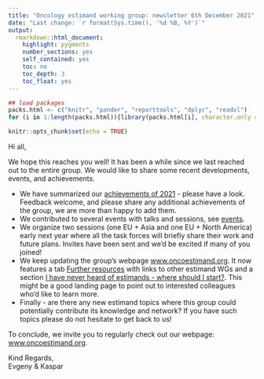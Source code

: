 ```yaml
---
title: "Oncology estimand working group: newsletter 6th December 2021"
date: "Last change: `r format(Sys.time(), '%d %B, %Y')`"
output: 
  rmarkdown::html_document:
    highlight: pygments
    number_sections: yes
    self_contained: yes
    toc: no
    toc_depth: 3
    toc_float: yes
---
```


```r
## load packages
packs.html <- c("knitr", "pander", "reporttools", "dplyr", "readxl")
for (i in 1:length(packs.html)){library(packs.html[i], character.only = TRUE)}

knitr::opts_chunk$set(echo = TRUE)
```

Hi all,

We hope this reaches you well! It has been a while since we last reached out to the entire group. We would like to share some recent developments, events, and achievements.

- We have summarized our [achievements of 2021](../achievements.html#3_Achievements_2021) - please have a look. Feedback welcome, and please share any additional achievements of the group, we are more than happy to add them.
- We contributed to several events with talks and sessions, see [events](../events.html).
- We organize two sessions (one EU + Asia and one EU + North America) early next year where all the task forces will briefly share their work and future plans. Invites have been sent and we'd be excited if many of you joined!
- We keep updating the group's webpage [www.oncoestimand.org](http://www.oncoestimand.org). It now features a tab [Further resources](../resources.html) with links to other estimand WGs and a section [I have never heard of estimands - where should I start?](../resources.html#2_I_have_never_heard_of_estimands_-_where_should_I_start). This might be a good landing page to point out to interested colleagues who'd like to learn more.
- Finally - are there any new estimand topics where this group could potentially contribute its knowledge and network? If you have such topics please do not hesitate to get back to us!
  
To conclude, we invite you to regularly check out our webpage: [www.oncoestimand.org](http://www.oncoestimand.org).

Kind Regards,<br>
Evgeny & Kaspar
